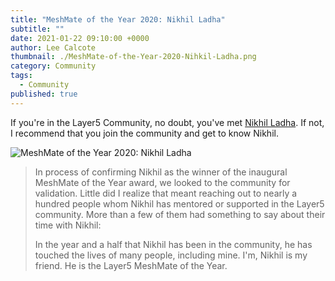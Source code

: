 ```yaml
---
title: "MeshMate of the Year 2020: Nikhil Ladha"
subtitle: ""
date: 2021-01-22 09:10:00 +0000
author: Lee Calcote
thumbnail: ./MeshMate-of-the-Year-2020-Nihkil-Ladha.png
category: Community
tags:
  - Community
published: true
---
```



<BlogWrapper>

If you're in the Layer5 Community, no doubt, you've met <a href="/community/members/nikhil-ladha">Nikhil Ladha</a>. If not, I recommend that you join the community and get to know Nikhil. 

<img className="image-left" src={MMoY2020} alt="MeshMate of the Year 2020: Nikhil Ladha"/>

<Blockquote quote="nikhil is great. nikhil is great. nikhil is great. nikhil is great. nikhil is great. this is a long quote from someone who talks a lot and is anything but concise. So, how does such a long quote fit?" person="Lee Calcote" title="Contributor" />

In process of confirming Nikhil as the winner of the inaugural MeshMate of the Year award, we looked to the community for validation. Little did I realize that meant reaching out to nearly a hundred people whom Nikhil has mentored or supported in the Layer5 community. More than a few of them had something to say about their time with Nikhil:

In the year and a half that Nikhil has been in the community, he has touched the lives of many people, including mine. I'm, Nikhil is my friend. He is the Layer5 MeshMate of the Year.

</BlogWrapper>